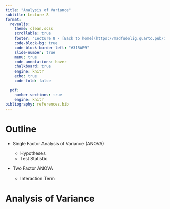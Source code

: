 ```yaml
---
title: "Analysis of Variance"
subtitle: Lecture 8
format:
  revealjs:
    theme: clean.scss
    scrollable: true
    footer: "Lecture 8 - [Back to home](https://madfudolig.quarto.pub/introtobiostats/)"
    code-block-bg: true
    code-block-border-left: "#31BAE9"
    slide-number: true
    menu: true
    code-annotations: hover
    chalkboard: true
    engine: knitr
    echo: true
    code-fold: false
    
  pdf: 
    number-sections: true
    engine: knitr
bibliography: references.bib
---
```


# Outline


- Single Factor Analysis of Variance (ANOVA)

  - Hypotheses
  - Test Statistic

- Two Factor ANOVA

  - Interaction Term
  
# Analysis of Variance








